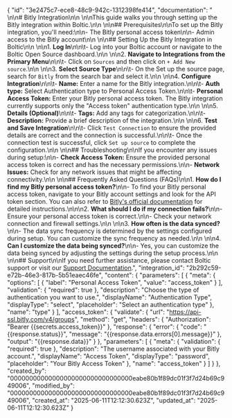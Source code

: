 {
    "id": "3e2475c7-ece8-48c9-942c-1312398fe414",
    "documentation": "  \n\n# Bitly Integration\n\n  \n\nThis guide walks you through setting up the Bitly integration within Boltic.\n\n  \n\n## Prerequisites\n\nTo set up the Bitly integration, you'll need:\n\n- The Bitly personal access token\n\n- Admin access to the Bitly account\n\n  \n\n## Setting Up the Bitly Integration in Boltic\n\n  \n\n1.  **Log In**\n\n\t- Log into your Boltic account or navigate to the Boltic Open Source dashboard.\n\n  \n\n2.  **Navigate to Integrations from the Primary Menu**\n\n\t- Click on `Sources` and then click on `+ Add New source`.\n\n  \n\n3.  **Select Source Type**\n\n\t- On the Set up the source page, search for `Bitly` from the search bar and select it.\n\n  \n\n4.  **Configure Integration**\n\n\t-  **Name:** Enter a name for the Bitly integration.\n\n\t-  **Auth type:** Select Authentication type to Personal Access Token.\n\n\t-  **Personal Access Token:** Enter your Bitly personal access token. The Bitly integration currently supports only the \"Access token\" authentication type.\n\n  \n\n5.  **Details (Optional)**\n\n\t-  **Tags:** Add any tags for categorization.\n\n\t-  **Description:** Provide a brief description of the integration.\n\n  \n\n6.  **Test and Save Integration**\n\n\t- Click `Test Connection` to ensure the provided details are correct and the connection is successful.\n\n\t- Once the connection test is successful, click `Set up source` to complete the configuration.\n\n  \n\n## Troubleshooting\n\nIf you encounter any issues during setup:\n\n-  **Check Access Token:** Ensure the provided personal access token is correct and has the necessary permissions.\n\n-  **Network Issues:** Check for any network issues that might be affecting connectivity.\n\n  \n\n## Frequently Asked Questions (FAQs)\n\n1.  **How do I find my Bitly personal access token?**\n\n- To find your Bitly personal access token, navigate to your Bitly account settings and look for the API token section. You can also refer to [Bitly's official documentation](https://dev.bitly.com/docs/getting-started/authentication/) for detailed instructions.\n\n\n2.  **What should I do if my connection fails?**\n\n- Ensure your personal access token is correct.\n\n- Check your network connection and firewall settings.\n\n  \n\n3.  **How often is the data synced?**\n\n- The data sync frequency is determined by the settings configured during setup. You can customize the sync frequency as needed.\n\n  \n\n4.  **Can I customize the data being synced?**\n\n- Yes, you can customize the data being synced by adjusting the settings during the setup process.\n\n  \n\n## Support\n\nIf you need further assistance, please contact Boltic support or visit our [Support Documentation](https://docs.boltic.io).",
    "integration_id": "2b292c59-e72b-46e3-817b-5b51eaec46fe",
    "content": {
        "parameters": [
            {
                "meta": {
                    "options": [
                        {
                            "label": "Personal Access Token",
                            "value": "access_token"
                        }
                    ],
                    "validation": {
                        "required": true
                    },
                    "description": "Choose the type of authentication you want to use.",
                    "displayName": "Authentication Type",
                    "displayType": "select",
                    "placeholder": "Select an authentication type"
                },
                "name": "type"
            }
        ],
        "access_token": {
            "validate": {
                "url": "https://api-ssl.bitly.com/v4/groups",
                "method": "get",
                "headers": {
                    "Authorization": "Bearer {{secrets.access_token}}"
                },
                "response": {
                    "error": {
                        "code": "{{response.status}}",
                        "message": "{{response.data.errors[0].message}}"
                    },
                    "output": "{{response.data}}"
                }
            },
            "parameters": [
                {
                    "meta": {
                        "validation": {
                            "required": true
                        },
                        "description": "The username associated with your Bitly account.",
                        "displayName": "Access Token",
                        "displayType": "password",
                        "placeholder": "Your Bitly Access Token"
                    },
                    "name": "access_token"
                }
            ]
        }
    },
    "created_by": "00000000000000000000000000000000eabe80b1f89dc01f3f7d24b69c949006",
    "modified_by": "00000000000000000000000000000000eabe80b1f89dc01f3f7d24b69c949006",
    "created_at": "2025-06-11T12:12:30.623Z",
    "updated_at": "2025-06-11T12:12:30.623Z"
}